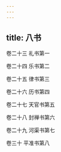 ```yaml
---
---
---
```

title: 八书
---

卷二十三	礼书第一

卷二十四	乐书第二

卷二十五	律书第三

卷二十六	历书第四

卷二十七	天官书第五

卷二十八	封禅书第六

卷二十九	河渠书第七

卷三十	平准书第八